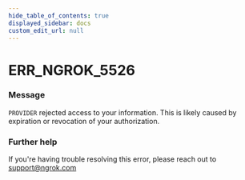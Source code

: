 ```yaml
---
hide_table_of_contents: true
displayed_sidebar: docs
custom_edit_url: null
---
```



# ERR_NGROK_5526

### Message
`PROVIDER` rejected access to your information. This is likely caused by expiration or revocation of your authorization.

### Further help
If you're having trouble resolving this error, please reach out to [support@ngrok.com](mailto:support@ngrok.com?subject=Help%20with%20ERR_NGROK_5526)


<ErrorDetails error='err_ngrok_5526' />
